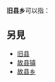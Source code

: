 '''旧县乡'''可以指：
{{PRC admin/disambig|35/07/24/202/000|37/09/23/208/000|51/16/22/207/000}}

== 另見 ==
* [[旧县|旧县]]
* [[故县镇|故县镇]]
* [[故县乡|故县乡]]
{{disambig|cat=三字中国乡名消歧义}}